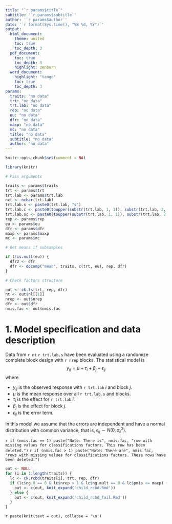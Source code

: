 ```yaml
---
title: "`r params$title`"
subtitle: '`r params$subtitle`'
author: '`r params$author`'
date: '`r format(Sys.time(), "%B %d, %Y")`'
output: 
  html_document:
    theme: united
    toc: true
    toc_depth: 3
  pdf_document:
    toc: true
    toc_depth: 3
    highlight: zenburn
  word_document:
    highlight: "tango"
    toc: true
    toc_depth: 3
params: 
  traits: "no data"
  trt: "no data"
  trt.lab: "no data"
  rep: "no data"
  eu: "no data"
  dfr: "no data"
  maxp: "no data"
  mc: "no data"
  title: "no data"
  subtitle: "no data"
  author: "no data"
---
```


```r
knitr::opts_chunk$set(comment = NA)
```

```r
library(knitr)

# Pass arguments

traits <- params$traits
trt <- params$trt
trt.lab <- params$trt.lab
nct <- nchar(trt.lab)
trt.lab.s <- paste0(trt.lab, "s")
trt.lab.c <- paste0(toupper(substr(trt.lab, 1, 1)), substr(trt.lab, 2, nct))
trt.lab.sc <- paste0(toupper(substr(trt.lab, 1, 1)), substr(trt.lab, 2, nct), "s")
rep <- params$rep
eu <- params$eu
dfr <- params$dfr
maxp <- params$maxp
mc <- params$mc

# Get means if subsamples

if (!is.null(eu)) {
  dfr2 <- dfr
  dfr <- docomp("mean", traits, c(trt, eu), rep, dfr)
}

# Check factors structure

out <- ck.fs(trt, rep, dfr)
nt <- out$nl[[1]]
nrep <- out$nrep
dfr <- out$dfr
nmis.fac <- out$nmis.fac

```

# 1. Model specification and data description

Data from `r nt` `r trt.lab.s` have been evaluated using a randomize complete block design with `r nrep` blocks. The statistical model is
$$
y_{ij} = \mu + \tau_i + \beta_j + \epsilon_{ij}
$$
where

* $y_{ij}$ is the observed response with `r trt.lab` $i$ and block $j$.
* $\mu$ is the mean response over all `r trt.lab.s` and blocks.
* $\tau_i$ is the effect for `r trt.lab` $i$.
* $\beta_j$ is the effect for block $j$.
* $\epsilon_{ij}$ is the error term.

In this model we assume that the errors are independent and have a normal distribution with common variance, that is, $\epsilon_{ij} \sim N(0,\sigma_{\epsilon}^2)$.

`r if (nmis.fac == 1) paste("Note: There is", nmis.fac, "row with missing values for classifications factors. This row has been deleted.")`
`r if (nmis.fac > 1) paste("Note: There are", nmis.fac, "rows with missing values for classifications factors. These rows have been deleted.")`

```r
out <- NULL
for (i in 1:length(traits)) {
  lc <- ck.rcbd(traits[i], trt, rep, dfr)
  if (lc$ng.0 == 0 & lc$nrep > 1 & lc$ng.mult == 0 & lc$pmis <= maxp) {
    out <- c(out, knit_expand('child_rcbd.Rmd'))
  } else {
    out <- c(out, knit_expand('child_rcbd_fail.Rmd'))
  }
}
```

`r paste(knit(text = out), collapse = '\n')`
